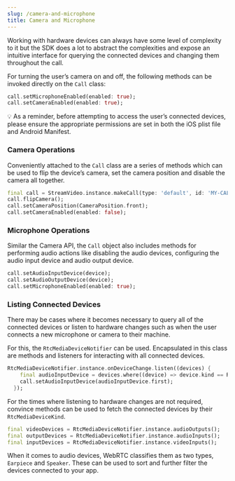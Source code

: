 ```yaml
---
slug: /camera-and-microphone
title: Camera and Microphone
---
```


Working with hardware devices can always have some level of complexity to it but the SDK does a lot to abstract the complexities and expose an intuitive interface for querying the connected devices and changing them throughout the call.

For turning the user’s camera on and off, the following methods can be invoked directly on the `Call` class:

```dart
call.setMicrophoneEnabled(enabled: true);
call.setCameraEnabled(enabled: true);
```

<aside>
    💡 As a reminder, before attempting to access the user’s connected devices, please ensure the appropriate permissions are set in both the iOS plist file and Android Manifest.
</aside>

### Camera Operations
Conveniently attached to the `Call` class are a series of methods which can be used to flip the device’s camera, set the camera position and disable the camera all together.

```dart
final call = StreamVideo.instance.makeCall(type: 'default', id: 'MY-CALL');
call.flipCamera();
call.setCameraPosition(CameraPosition.front);
call.setCameraEnabled(enabled: false);
```

### Microphone Operations
Similar the Camera API, the `Call` object also includes methods for performing audio actions like disabling the audio devices, configuring the audio input device and audio output device.

```dart
call.setAudioInputDevice(device);
call.setAudioOutputDevice(device);
call.setMicrophoneEnabled(enabled: true);
```

### Listing Connected Devices
There may be cases where it becomes necessary to query all of the connected devices or listen to hardware changes such as when the user connects a new microphone or camera to their machine.

For this, the `RtcMediaDeviceNotifier` can be used. Encapsulated in this class are methods and listeners for interacting with all connected devices.

```dart
RtcMediaDeviceNotifier.instance.onDeviceChange.listen((devices) {
    final audioInputDevice = devices.where((device) => device.kind == RtcMediaDeviceKind.audioInput);
    call.setAudioInputDevice(audioInputDevice.first);
  });
```

For the times where listening to hardware changes are not required, convince methods can be used to fetch the connected devices by their `RtcMediaDeviceKind`.

```dart
final videoDevices = RtcMediaDeviceNotifier.instance.audioOutputs();
final outputDevices = RtcMediaDeviceNotifier.instance.audioInputs();
final inputDevices = RtcMediaDeviceNotifier.instance.videoInputs();
```

When it comes to audio devices, WebRTC classifies them as two types, `Earpiece` and `Speaker`.  These can be used to sort and further filter the devices connected to your app.
